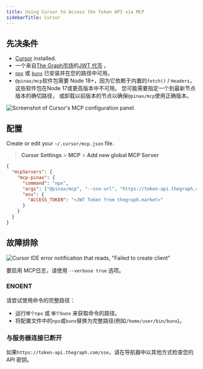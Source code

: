 ```yaml
---
title: Using Cursor to Access the Token API via MCP
sidebarTitle: Cursor
---
```


## 先决条件

- [Cursor](https://www.cursor.com/) installed.
- 一个来自[The Graph市场](https://thegraph.market/)的[JWT 代币](/token-api/quick-start) 。
- [`npx`](https://docs.npmjs.com/downloading-and-installing-node-js-and-npm) 或 [`bunx`](https://bun.sh/) 已安装并在您的路径中可用。
- `@pinax/mcp`软件包需要 Node 18+，因为它依赖于内置的`fetch()` / `Headers`，这些软件包在Node 17或更高版本中不可用。 您可能需要指定一个到最新节点版本的确切路径， 或卸载以前版本的节点以确保`@pinax/mcp`使用正确版本。

![Screenshot of Cursor's MCP configuration panel.](/img/cursor-preview-token-api.png)

## 配置

Create or edit your `~/.cursor/mcp.json` file.

> **Cursor Settings** > **MCP** > **Add new global MCP Server**

```json label="mcp.json"
{
  "mcpServers": {
    "mcp-pinax": {
      "command": "npx",
      "args": ["@pinax/mcp", "--sse-url", "https://token-api.thegraph.com/sse"],
      "env": {
        "ACCESS_TOKEN": "<JWT Token from thegraph.market>"
      }
    }
  }
}
```

## 故障排除

![Cursor IDE error notification that reads, "Failed to create client"](/img/cursor-error.png)

要启用 MCP日志，请使用 `--verbose true` 选项。

### ENOENT

请尝试使用命令的完整路径：

- 运行`哪个npx` 或 `哪个bunx` 来获取命令的路径。
- 将配置文件中的`npx`或`bunx`替换为完整路径(例如`/home/user/bin/bunx`)。

### 与服务器连接已断开

如果`https://token-api.thegraph.com/sse`，请在导航器中以其他方式检查您的 API 密钥。

